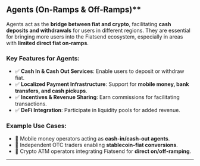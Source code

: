 ## Agents (On-Ramps & Off-Ramps)\*\*

Agents act as the **bridge between fiat and crypto**, facilitating **cash deposits and withdrawals** for users in different regions. They are essential for bringing more users into the Fiatsend ecosystem, especially in areas with **limited direct fiat on-ramps**.

### **Key Features for Agents:**

- ✅ **Cash In & Cash Out Services**: Enable users to deposit or withdraw fiat.
- ✅ **Localized Payment Infrastructure**: Support for **mobile money, bank transfers, and cash pickups**.
- ✅ **Incentives & Revenue Sharing**: Earn commissions for facilitating transactions.
- ✅ **DeFi Integration**: Participate in liquidity pools for added revenue.

### **Example Use Cases:**

- 📱 Mobile money operators acting as **cash-in/cash-out agents**.
- 🏦 Independent OTC traders enabling **stablecoin-fiat conversions**.
- 🏧 Crypto ATM operators integrating Fiatsend for **direct on/off-ramping**.

---

